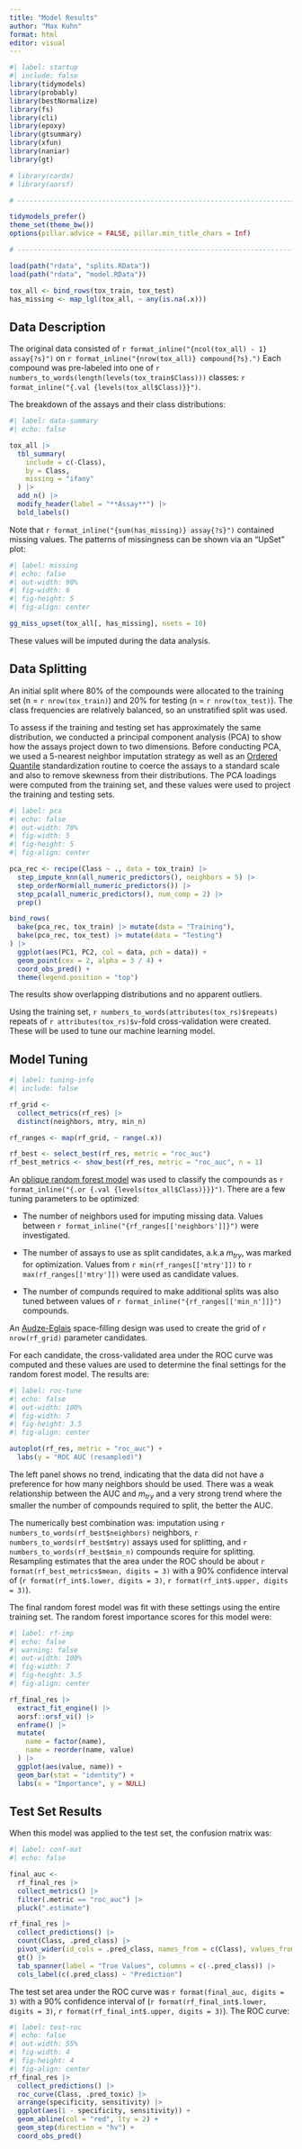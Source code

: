 ```yaml
---
title: "Model Results"
author: "Max Kuhn"
format: html
editor: visual
---
```


```r
#| label: startup
#| include: false
library(tidymodels)
library(probably)
library(bestNormalize)
library(fs)
library(cli)
library(epoxy)
library(gtsummary)
library(xfun)
library(naniar)
library(gt)

# library(cardx)
# library(aorsf)

# ------------------------------------------------------------------------------

tidymodels_prefer()
theme_set(theme_bw())
options(pillar.advice = FALSE, pillar.min_title_chars = Inf)

# ------------------------------------------------------------------------------

load(path("rdata", "splits.RData"))
load(path("rdata", "model.RData"))

tox_all <- bind_rows(tox_train, tox_test) 
has_missing <- map_lgl(tox_all, ~ any(is.na(.x)))
```

## Data Description

The original data consisted of `r format_inline("{ncol(tox_all) - 1} assay{?s}")` on `r format_inline("{nrow(tox_all)} compound{?s}.")` Each compound was pre-labeled into one of `r numbers_to_words(length(levels(tox_train$Class)))` classes: `r format_inline("{.val {levels(tox_all$Class)}}")`. 

The breakdown of the assays and their class distributions:

```r
#| label: data-summary
#| echo: false

tox_all |> 
  tbl_summary(
    include = c(-Class),
    by = Class, 
    missing = "ifany" 
  ) |> 
  add_n() |>
  modify_header(label = "**Assay**") |> 
  bold_labels()
```

Note that `r format_inline("{sum(has_missing)} assay{?s}")` contained missing values. The patterns of missingness can be shown via an "UpSet" plot:

```r
#| label: missing
#| echo: false
#| out-width: 90%
#| fig-width: 6
#| fig-height: 5
#| fig-align: center

gg_miss_upset(tox_all[, has_missing], nsets = 10)
```

These values will be imputed during the data analysis. 

## Data Splitting

An initial split where 80% of the compounds were allocated to the training set (n = `r nrow(tox_train)`) and 20% for testing  (n = `r nrow(tox_test)`). The class frequencies are relatively balanced, so an unstratified split was used. 

To assess if the training and testing set has approximately the same distribution, we conducted a principal component analysis (PCA) to show how the assays project down to two dimensions. Before conducting PCA, we used a 5-nearest neighbor imputation strategy as well as an [Ordered Quantile](https://aml4td.org/chapters/numeric-predictors.html#sec-skewness) standardization routine to coerce the assays to a standard scale and also to remove skewness from their distributions. The PCA loadings were computed from the training set, and these values were used to project the training and testing sets. 


```r
#| label: pca
#| echo: false
#| out-width: 70%
#| fig-width: 5
#| fig-height: 5
#| fig-align: center

pca_rec <- recipe(Class ~ ., data = tox_train) |> 
  step_impute_knn(all_numeric_predictors(), neighbors = 5) |> 
  step_orderNorm(all_numeric_predictors()) |> 
  step_pca(all_numeric_predictors(), num_comp = 2) |> 
  prep()

bind_rows(
  bake(pca_rec, tox_train) |> mutate(data = "Training"),
  bake(pca_rec, tox_test) |> mutate(data = "Testing")
) |> 
  ggplot(aes(PC1, PC2, col = data, pch = data)) + 
  geom_point(cex = 2, alpha = 3 / 4) + 
  coord_obs_pred() + 
  theme(legend.position = "top")
```

The results show overlapping distributions and no apparent outliers. 

Using the training set, `r numbers_to_words(attributes(tox_rs)$repeats)` repeats of `r attributes(tox_rs)$v`-fold cross-validation were created. These will be used to tune our machine learning model. 

## Model Tuning

```r
#| label: tuning-info
#| include: false

rf_grid <- 
  collect_metrics(rf_res) |> 
  distinct(neighbors, mtry, min_n)

rf_ranges <- map(rf_grid, ~ range(.x))

rf_best <- select_best(rf_res, metric = "roc_auc")
rf_best_metrics <- show_best(rf_res, metric = "roc_auc", n = 1)
```

An [oblique random forest model](https://scholar.google.com/scholar?hl=en&as_sdt=0%2C7&q=%22oblique+random+forests%22&btnG=) was used to classify the compounds as `r format_inline("{.or {.val {levels(tox_all$Class)}}}")`. There are a few tuning parameters to be optimized: 

- The number of neighbors used for imputing missing data. Values between  `r format_inline("{rf_ranges[['neighbors']]}")` were investigated. 

- The number of assays to use as split candidates, a.k.a $m_{try}$, was marked for optimization. Values from `r min(rf_ranges[['mtry']])` to `r max(rf_ranges[['mtry']])` were used as candidate values. 

- The number of compunds required to make additional splits was also tuned between values of `r format_inline("{rf_ranges[['min_n']]}")` compounds.

An [Audze-Eglais](https://scholar.google.com/scholar?hl=en&as_sdt=0%2C7&q=New+approach+to+planning+out+of+experiments&as_ylo=1977&as_yhi=1977&btnG=) space-filling design was used to create the grid of `r nrow(rf_grid)` parameter candidates. 

For each candidate, the cross-validated area under the ROC curve was computed and these values are used to determine the final settings for the random forest model. The results are: 

```r
#| label: roc-tune
#| echo: false
#| out-width: 100%
#| fig-width: 7
#| fig-height: 3.5
#| fig-align: center

autoplot(rf_res, metric = "roc_auc") + 
  labs(y = "ROC AUC (resampled)")
```

The left panel shows no trend, indicating that the data did not have a preference for how many neighbors should be used. There was a weak relationship between the AUC and $m_{try}$ and a very strong trend where the smaller the number of compounds required to split, the better the AUC. 

The numerically best combination was: imputation using `r numbers_to_words(rf_best$neighbors)` neighbors, `r numbers_to_words(rf_best$mtry)` assays used for splitting, and `r numbers_to_words(rf_best$min_n)` compounds require for splitting. Resampling estimates that the area under the ROC should be about `r format(rf_best_metrics$mean, digits = 3)` with a 90% confidence interval of (`r format(rf_int$.lower, digits = 3)`, `r format(rf_int$.upper, digits = 3)`).

The final random forest model was fit with these settings using the entire training set. The random forest importance scores for this model were:

```r
#| label: rf-imp
#| echo: false
#| warning: false
#| out-width: 100%
#| fig-width: 7
#| fig-height: 3.5
#| fig-align: center

rf_final_res |> 
  extract_fit_engine() |> 
  aorsf::orsf_vi() |> 
  enframe() |> 
  mutate(
    name = factor(name), 
    name = reorder(name, value)
  ) |> 
  ggplot(aes(value, name)) + 
  geom_bar(stat = "identity") +
  labs(x = "Importance", y = NULL)
```

## Test Set Results

When this model was applied to the test set, the confusion matrix was: 

```r
#| label: conf-mat
#| echo: false

final_auc <- 
  rf_final_res |> 
  collect_metrics() |> 
  filter(.metric == "roc_auc") |> 
  pluck(".estimate")

rf_final_res |> 
  collect_predictions() |> 
  count(Class, .pred_class) |> 
  pivot_wider(id_cols = .pred_class, names_from = c(Class), values_from = n) |> 
  gt() |> 
  tab_spanner(label = "True Values", columns = c(-.pred_class)) |> 
  cols_label(c(.pred_class) ~ "Prediction")
```

The test set area under the ROC curve was `r format(final_auc, digits = 3)` with a 90% confidence interval of (`r format(rf_final_int$.lower, digits = 3)`, `r format(rf_final_int$.upper, digits = 3)`). The ROC curve:

```r
#| label: test-roc
#| echo: false
#| out-width: 55%
#| fig-width: 4
#| fig-height: 4
#| fig-align: center
rf_final_res |> 
  collect_predictions() |> 
  roc_curve(Class, .pred_toxic) |> 
  arrange(specificity, sensitivity) |> 
  ggplot(aes(1 - specificity, sensitivity)) + 
  geom_abline(col = "red", lty = 2) +
  geom_step(direction = "hv") + 
  coord_obs_pred()
```



